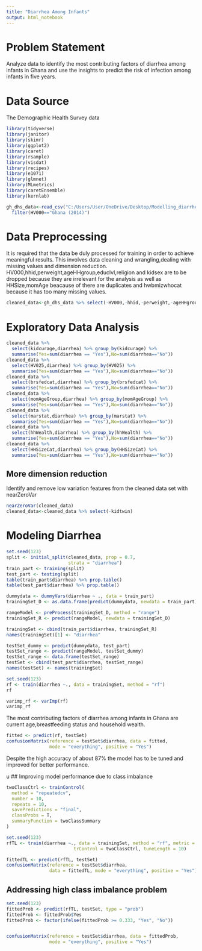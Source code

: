 ---
title: "Diarrhea Among Infants"
output: html_notebook
---
# Problem Statement
Analyze data to identify the most contributing factors of diarrhea among infants in Ghana and use the insights to predict the risk of infection among infants in five years.

# Data Source
The Demographic Health Survey data

```{r Setting up the environment}
library(tidyverse)
library(janitor)
library(skimr)
library(ggplot2)
library(caret)
library(rsample)
library(visdat)
library(recipes)
library(e1071)
library(glmnet)
library(MLmetrics)
library(caretEnsemble)
library(kernlab)
```

```{r Importing and subsetting dataset}
gh_dhs_data<-read_csv("C:/Users/User/OneDrive/Desktop/Modelling_diarrhea/DHS DATA_2014/dhs_data.csv") %>% 
  filter(HV000=="Ghana (2014)")
```

# Data Preprocessing
It is required that the data be duly processed for training in order to achieve meaningful results. This involves data cleaning and wrangling,dealing with missing values and dimension reduction. HV000,hhid,perweight,ageHHgroup,educlvl,religion and kidsex are to be dropped because they are irrelevant for the analysis as well as HHSize,momAge beacause of there are duplicates and hwbmizwhocat because it has too many missing values.

```{r dropping features, eliminating missing values and converting data type to factor}
cleaned_data<-gh_dhs_data %>% select(-HV000,-hhid,-perweight,-ageHHgroup,-educlvl,-religion,-HHSize,-momAge,-hwbmizwhocat,-kidsex) %>% drop_na() %>% mutate(across(where(is.character),as.factor))

```

# Exploratory Data Analysis
```{r}
cleaned_data %>% 
  select(kidcurage,diarrhea) %>% group_by(kidcurage) %>% 
  summarise(Yes=sum(diarrhea == "Yes"),No=sum(diarrhea=="No"))
cleaned_data %>% 
  select(HV025,diarrhea) %>% group_by(HV025) %>% 
  summarise(Yes=sum(diarrhea == "Yes"),No=sum(diarrhea=="No"))
cleaned_data %>% 
  select(brsfedcat,diarrhea) %>% group_by(brsfedcat) %>% 
  summarise(Yes=sum(diarrhea == "Yes"),No=sum(diarrhea=="No"))
cleaned_data %>% 
  select(momAgeGroup,diarrhea) %>% group_by(momAgeGroup) %>% 
  summarise(Yes=sum(diarrhea == "Yes"),No=sum(diarrhea=="No"))
cleaned_data %>% 
  select(marstat,diarrhea) %>% group_by(marstat) %>% 
  summarise(Yes=sum(diarrhea == "Yes"),No=sum(diarrhea=="No"))
cleaned_data %>% 
  select(hhWealth,diarrhea) %>% group_by(hhWealth) %>% 
  summarise(Yes=sum(diarrhea == "Yes"),No=sum(diarrhea=="No"))
cleaned_data %>% 
  select(HHSizeCat,diarrhea) %>% group_by(HHSizeCat) %>% 
  summarise(Yes=sum(diarrhea == "Yes"),No=sum(diarrhea=="No"))
```
## More dimension reduction
Identify and remove low variation features from the cleaned data set with nearZeroVar 
```{r}
nearZeroVar(cleaned_data)
cleaned_data<-cleaned_data %>% select(-kidtwin)
```

# Modeling Diarrhea
```{r data splitting}
set.seed(123) 
split <- initial_split(cleaned_data, prop = 0.7, 
                       strata = "diarrhea")
train_part <- training(split) 
test_part <- testing(split)
table(train_part$diarrhea) %>% prop.table()
table(test_part$diarrhea) %>% prop.table()

```

```{r one hot encoding}
dummydata <- dummyVars(diarrhea ~ ., data = train_part)
trainingSet_D <- as.data.frame(predict(dummydata, newdata = train_part))
```

```{r normalize predictors}
rangeModel <- preProcess(trainingSet_D, method = "range")
trainingSet_R <- predict(rangeModel, newdata = trainingSet_D)
```

```{r Adding response variable back to training set}
trainingSet <- cbind(train_part$diarrhea, trainingSet_R)
names(trainingSet)[1] <- "diarrhea"
```

```{r apply the transformation to the test data }
testSet_dummy <- predict(dummydata, test_part)
testSet_range <- predict(rangeModel, testSet_dummy)
testSet_range <- data.frame(testSet_range)
testSet <- cbind(test_part$diarrhea, testSet_range)
names(testSet) <- names(trainingSet)
```

```{r train model}
set.seed(123)
rf <- train(diarrhea ~., data = trainingSet, method = "rf")
rf
```

```{r variable importance}
varimp_rf <- varImp(rf)
varimp_rf
```

The most contributing factors of diarrhea among infants in Ghana are current age,breastfeeding status and household wealth.


```{r testing the model and measuring performance}
fitted <- predict(rf, testSet)
confusionMatrix(reference = testSet$diarrhea, data = fitted, 
                mode = "everything", positive = "Yes")
```
Despite the high accuracy of about 87% the model has to be tuned and improved for better performance.

u
## Improving model performance due to class imbalance
```{r hyperparameter tuning}
twoClassCtrl <- trainControl(
  method = "repeatedcv",
  number = 10,
  repeats = 10,
  savePredictions = "final",
  classProbs = T,
  summaryFunction = twoClassSummary
)
```

```{r fittng and testing model afater hyperparameter tuning}
set.seed(123)
rfTL <- train(diarrhea ~., data = trainingSet, method = "rf", metric = "ROC",
                         trControl = twoClassCtrl, tuneLength = 10)

fittedTL <- predict(rfTL, testSet)
confusionMatrix(reference = testSet$diarrhea, 
                data = fittedTL, mode = "everything", positive = "Yes")
```
## Addressing high class imbalance problem
```{r using class probabilities}
set.seed(123)
fittedProb <- predict(rfTL, testSet, type = "prob")
fittedProb <- fittedProb$Yes
fittedProb <- factor(ifelse(fittedProb >= 0.333, "Yes", "No"))


confusionMatrix(reference = testSet$diarrhea, data = fittedProb,
                mode = "everything", positive = "Yes")
```

















